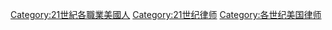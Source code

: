 [[Category:21世紀各職業美國人|Category:21世紀各職業美國人]]
[[Category:21世纪律师|Category:21世纪律师]]
[[Category:各世纪美国律师|Category:各世纪美国律师]]